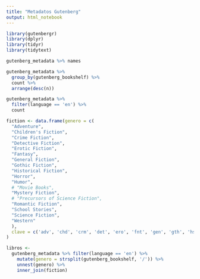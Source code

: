 ```yaml
---
title: "Metadatos Gutenberg"
output: html_notebook
---
```


```r
library(gutenbergr)
library(dplyr)
library(tidyr)
library(tidytext)
```




```r
gutenberg_metadata %>% names
```

```r
gutenberg_metadata %>% 
  group_by(gutenberg_bookshelf) %>% 
  count %>% 
  arrange(desc(n))
```

```r
gutenberg_metadata %>% 
  filter(language == 'en') %>% 
  count
```



```r
fiction <- data.frame(genero = c(
  "Adventure",
  "Children's Fiction",
  "Crime Fiction",
  "Detective Fiction",
  "Erotic Fiction",
  "Fantasy",
  "General Fiction",
  "Gothic Fiction",
  "Historical Fiction",
  "Horror",
  "Humor",
  # "Movie Books",
  "Mystery Fiction",
  # "Precursors of Science Fiction",
  "Romantic Fiction",
  "School Stories",
  "Science Fiction",
  "Western"
  ),
  clave = c('adv', 'chd', 'crm', 'det', 'ero', 'fnt', 'gen', 'gth', 'hst', 'hrr', 'hmr', 'mys', 'rmc', 'sch', 'sfi', 'wst')
)
```


```r
libros <- 
  gutenberg_metadata %>% filter(language == 'en') %>% 
    mutate(genero = strsplit(gutenberg_bookshelf, '/')) %>% 
    unnest(genero) %>% 
    inner_join(fiction) 
```



